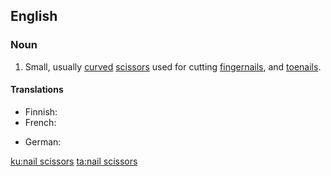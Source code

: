 ==English==

===Noun===
{{en-noun|nail scissors|head=[[nail]] [[scissors]]}} {{context|pluralonly|lang=en}}

# Small, usually [[curved]] [[scissors]] used for cutting [[fingernails]], and [[toenails]].

====Translations====
{{trans-top|small scissors}}
* Finnish: {{t+|fi|kynsisakset}}
* French: {{t-|fr|ciseaux à ongles|m}}
{{trans-mid}}
* German: {{t+|de|Nagelschere|f}}
{{trans-bottom}}

[[ku:nail scissors]]
[[ta:nail scissors]]